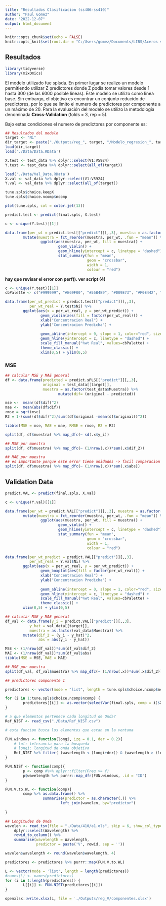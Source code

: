 ```yaml
---
title: "Resultados Clasificacion (ss406-ss410)"
author: "Paul Gomez"
date: "2022-12-07"
output: html_document
---
```


```r
knitr::opts_chunk$set(echo = FALSE)
knitr::opts_knit$set(root.dir = "C:/Users/gomez/Documents/LIBS/Aceros ss400") 
```

## Resultados

```r
library(tidyverse)
library(mixOmics)
```

El modelo utilizado fue splsda. En primer lugar se realizo un modelo permitiendo utilizar Z predictores donde Z podía tomar valores desde 1 hasta 300 (de las 6000 posible lineas). Este modelo se utilizo como linea base. Sin embargo, el objetivo es encontrar un conjunto reducido de predictores, por lo que se limito el numero de predictores por componente a un máximo de 20. Para la evaluación del modelo se utilizo la metodología denominada **Cross-Validation** (folds = 3, rep = 5).

Bajo estas condiciones el numero de predictores por componente es:

```r
## Resultados del modelo
target <- "Ni"
dir_target <- paste("./Outputs/reg_", target, "/Modelo_regresion_", target, ".RData", sep = "")
load(dir_target)
load('./Data/Data.RData')

X.test <- test_data %>% dplyr::select(V1:V5924)
Y.test <- test_data %>% dplyr::select(all_of(target))

load('./Data/Val_Data.RData')
X.val <- val_data %>% dplyr::select(V1:V5924)
Y.val <- val_data %>% dplyr::select(all_of(target))
```

```r
tune.spls$choice.keepX 
tune.spls$choice.ncomp$ncomp
```

```r
plot(tune.spls, col = color.jet(13))
```


```r
predict.test <- predict(final.spls, X.test)

c <- unique(Y.test)[[1]] 

data.frame(per_wt = predict.test[["predict"]][,,3], muestra = as.factor(test_data$Muestra)) %>% 
        mutate(muestra = fct_reorder(muestra, per_wt, .fun = "mean")) %>% 
                ggplot(aes(muestra, per_wt, fill = muestra)) +
                        geom_violin() +
                        geom_hline(yintercept = c, linetype = "dashed") +
                        stat_summary(fun = "mean",
                                     geom = "crossbar",
                                     width = 1,
                                     colour = "red")
```
**hay que revisar el error con perf(). ver script (4)**

```r
c <- unique(Y.test)[[1]] 
cbPalette <- c("#999999", "#E69F00", "#56B4E9", "#009E73", "#F0E442", "#0072B2", "#D55E00", "#CC79A7")

data.frame(per_wt_predict = predict.test[["predict"]][,,3], 
           per_wt_real = Y.test$Ni) %>% 
        ggplot(aes(x = per_wt_real, y = per_wt_predict)) +
                geom_violin(aes(fill = factor(per_wt_real))) + 
                xlab("Concentracion Real") +
                ylab("Concentracion Predicha") +
        
                geom_abline(intercept = 0, slope = 1, color="red", size=0.75) +
                geom_hline(yintercept = c, linetype = "dashed") +
                scale_fill_manual("%wt Real", values=cbPalette) +
                theme_classic() +
                xlim(0,5) + ylim(0,5)
```

### MSE

```r
## calcular MSE y MAE general
df <- data.frame(predicted = predict.sPLS[["predict"]][,,3], 
                 original = test_data[[target]],
                 muestra = as.factor(test_data$Muestra)) %>% 
                        mutate(dif= (original - predicted))

mse <-  mean((df$dif)^2)
mae <-  mean(abs(df$dif))
rmse = sqrt(mse)
R2 = 1-(sum((df$dif)^2)/sum((df$original -mean(df$original))^2))

tibble(MSE = mse, MAE = mae, RMSE = rmse, R2 = R2)
```

```r
split(df, df$muestra) %>% map_dfc(~ sd(.x$y_i))
```

```r
## MSE por muestra
split(df, df$muestra) %>% map_dfc(~ (1/nrow(.x))*sum(.x$dif_2))
```


```r
## MAE por muestra
## es importante porque este error tiene unidades -> facil comparacion
split(df, df$muestra) %>% map_dfc(~ (1/nrow(.x))*sum(.x$abs))
```
## Validation Data

```r
predict.VAL <- predict(final.spls, X.val)

c <- unique(Y.val)[[1]] 

data.frame(per_wt = predict.VAL[["predict"]][,,3], muestra = as.factor(val_data$Muestra)) %>% 
        mutate(muestra = fct_reorder(muestra, per_wt, .fun = "mean")) %>% 
                ggplot(aes(muestra, per_wt, fill = muestra)) +
                        geom_violin() +
                        geom_hline(yintercept = c, linetype = "dashed") +
                        stat_summary(fun = "mean",
                                     geom = "crossbar",
                                     width = 1,
                                     colour = "red")
```
```r
data.frame(per_wt_predict = predict.VAL[["predict"]][,,3], 
           per_wt_real = Y.val$Ni) %>% 
        ggplot(aes(x = per_wt_real, y = per_wt_predict)) +
                geom_boxplot(aes(fill = factor(per_wt_real))) + 
                xlab("Concentracion Real") +
                ylab("Concentracion Predicha") +
        
                geom_abline(intercept = 0, slope = 1, color="red", size=0.75) +
                geom_hline(yintercept = c, linetype = "dashed") +
                scale_fill_manual("%wt Real", values=cbPalette) +
                theme_classic() +
        xlim(0,5) + ylim(0,5)
```

```r
## calcular MSE y MAE general
df_val <- data.frame(y_i = predict.VAL[["predict"]][,,3], 
           y_hat = val_data[[target]],
           muestra = as.factor(val_data$Muestra)) %>% 
        mutate(dif_2 = (y_i - y_hat)^2,
               abs = abs(y_i - y_hat))

MSE <- (1/nrow(df_val))*sum(df_val$dif_2)
MAE <- (1/nrow(df_val))*sum(df_val$abs)
tibble(MSE = MSE, MAE = MAE)
```
```r
## MSE por muestra
split(df_val, df_val$muestra) %>% map_dfc(~ (1/nrow(.x))*sum(.x$dif_2))
```
```r
## predictores componente 1

predictores <- vector(mode = "list", length = tune.spls$choice.ncomp$ncomp)

for (i in 1:tune.spls$choice.ncomp$ncomp) {
        predictores[[i]] <- as.vector(selectVar(final.spls, comp = i)$X$name)
}
```

```r
# a que elementos pertenece cada longitud de Onda?
Ref_NIST <- read_csv("./Data/Ref_NIST.csv")

# esta funcion busca los elementos que estan en la ventana

FUN.windows <- function(longi, izq = 0.1, der = 0.2){
    # tol: telerancia para la busqueda
    # longi: longitud de onda objetivo
    Ref_NIST %>% filter( (wavelength < (longi+der)) & (wavelength > (longi-izq)))
}

FUN.NIST <- function(comp){
        p <- comp #%>% dplyr::filter(Freq >= f) 
        p$wavelength %>% purrr::map_dfr(FUN.windows, .id = "ID")
}

FUN.V.to.WL <- function(comp){
        comp %>% as.data.frame() %>% 
                 summarise(predictor = as.character(.)) %>% 
                         left_join(wavelen, by="predictor")
          
}

## Longitudes de Onda
wavelen <- read_tsv(file = "./Data/410/a1.ols", skip = 6, show_col_types = FALSE) %>% 
    dplyr::select(Wavelength) %>% 
    rowid_to_column() %>% 
    summarise(wavelength = Wavelength,
              predictor = paste('V', rowid, sep = ''))

wavelen$wavelength <- round(wavelen$wavelength, 4)
```

```r
predictores <- predictores %>% purrr::map(FUN.V.to.WL)
```

```r
L <- vector(mode = 'list', length = length(predictores))
#names(L) <- names(predictores)
for (i in 1:length(predictores)) {
        L[[i]] <- FUN.NIST(predictores[[i]])
}
```

```r
openxlsx::write.xlsx(L, file = './Outputs/reg_V/componentes.xlsx')
```